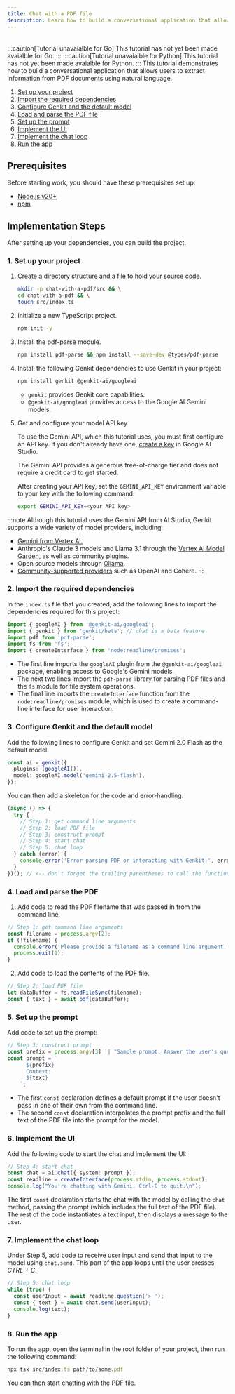 ```yaml
---
title: Chat with a PDF file
description: Learn how to build a conversational application that allows users to extract information from PDF documents using natural language across JavaScript, Go, and Python.
---
```



<div style="display: flex; justify-content: space-between; align-items: center; gap: 1rem; margin: 1rem 0 1rem 0;">
  <LanguageSelector supportedLanguages="js" />
  <CopyMarkdownButton />
</div>

<LanguageContent lang="go">
:::caution[Tutorial unavaialble for Go]
This tutorial has not yet been made avaialble for Go.
:::
</LanguageContent>

<LanguageContent lang="python">
:::caution[Tutorial unavaialble for Python]
This tutorial has not yet been made avaialble for Python.
:::
</LanguageContent>

<LanguageContent lang="js">
This tutorial demonstrates how to build a conversational application that
allows users to extract information from PDF documents using natural language.

1. [Set up your project](#1-set-up-your-project)
2. [Import the required dependencies](#2-import-the-required-dependencies)
3. [Configure Genkit and the default model](#3-configure-genkit-and-the-default-model)
4. [Load and parse the PDF file](#4-load-and-parse-the-pdf)
5. [Set up the prompt](#5-set-up-the-prompt)
6. [Implement the UI](#6-implement-the-ui)
7. [Implement the chat loop](#7-implement-the-chat-loop)
8. [Run the app](#8-run-the-app)

## Prerequisites

Before starting work, you should have these prerequisites set up:

- [Node.js v20+](https://nodejs.org/en/download)
- [npm](https://docs.npmjs.com/downloading-and-installing-node-js-and-npm)

## Implementation Steps

After setting up your dependencies, you can build the project.

### 1. Set up your project

1. Create a directory structure and a file to hold
   your source code.

   ```bash
   mkdir -p chat-with-a-pdf/src && \
   cd chat-with-a-pdf && \
   touch src/index.ts
   ```

2. Initialize a new TypeScript project.

   ```bash
   npm init -y
   ```

3. Install the pdf-parse module.

   ```bash
   npm install pdf-parse && npm install --save-dev @types/pdf-parse
   ```

4. Install the following Genkit dependencies to use Genkit in your project:

   ```bash
   npm install genkit @genkit-ai/googleai
   ```

   - `genkit` provides Genkit core capabilities.
   - `@genkit-ai/googleai` provides access to the Google AI Gemini models.

5. Get and configure your model API key

   To use the Gemini API, which this tutorial uses, you must first
   configure an API key. If you don't already have one,
   [create a key](https://makersuite.google.com/app/apikey) in Google AI Studio.

   The Gemini API provides a generous free-of-charge tier and does not require a
   credit card to get started.

   After creating your API key, set the `GEMINI_API_KEY` environment
   variable to your key with the following command:

   ```bash
   export GEMINI_API_KEY=<your API key>
   ```

:::note
Although this tutorial uses the Gemini API from AI Studio, Genkit
supports a wide variety of model providers, including:

- [Gemini from Vertex AI.](/js/plugins/vertex-ai#generative-ai-models)
- Anthropic's Claude 3 models and Llama 3.1 through the
  [Vertex AI Model Garden](/js/plugins/vertex-ai#anthropic-claude-3-on-vertex-ai-model-garden),
  as well as community plugins.
- Open source models through
  [Ollama](/js/plugins/ollama).
- [Community-supported providers](/docs/plugins/overview) such as OpenAI and Cohere.
  :::

### 2. Import the required dependencies

In the `index.ts` file that you created, add the
following lines to import the dependencies required for this project:

```typescript
import { googleAI } from '@genkit-ai/googleai';
import { genkit } from 'genkit/beta'; // chat is a beta feature
import pdf from 'pdf-parse';
import fs from 'fs';
import { createInterface } from 'node:readline/promises';
```

- The first line imports the `googleAI`
  plugin from the `@genkit-ai/googleai` package, enabling access to
  Google's Gemini models.
- The next two lines import the `pdf-parse` library for parsing PDF files
  and the `fs` module for file system operations.
- The final line imports the `createInterface` function from the
  `node:readline/promises` module, which is used to create a command-line
  interface for user interaction.

### 3. Configure Genkit and the default model

Add the following lines to configure Genkit and set Gemini 2.0 Flash as the
default model.

```typescript
const ai = genkit({
  plugins: [googleAI()],
  model: googleAI.model('gemini-2.5-flash'),
});
```

You can then add a skeleton for the code and error-handling.

```typescript
(async () => {
  try {
    // Step 1: get command line arguments
    // Step 2: load PDF file
    // Step 3: construct prompt
    // Step 4: start chat
    // Step 5: chat loop
  } catch (error) {
    console.error('Error parsing PDF or interacting with Genkit:', error);
  }
})(); // <-- don't forget the trailing parentheses to call the function!
```

### 4. Load and parse the PDF

1. Add code to read the PDF filename that was passed
   in from the command line.

```typescript
// Step 1: get command line arguments
const filename = process.argv[2];
if (!filename) {
  console.error('Please provide a filename as a command line argument.');
  process.exit(1);
}
```

2. Add code to load the contents of the PDF file.

```typescript
// Step 2: load PDF file
let dataBuffer = fs.readFileSync(filename);
const { text } = await pdf(dataBuffer);
```

### 5. Set up the prompt

Add code to set up the prompt:

```typescript
// Step 3: construct prompt
const prefix = process.argv[3] || "Sample prompt: Answer the user's questions about the contents of this PDF file.";
const prompt = `
      ${prefix}
      Context:
      ${text}
    `;
```

- The first `const` declaration defines a default prompt if the user doesn't
  pass in one of their own from the command line.
- The second `const` declaration interpolates the prompt prefix and the full
  text of the PDF file into the prompt for the model.

### 6. Implement the UI

Add the following code to start the chat and
implement the UI:

```typescript
// Step 4: start chat
const chat = ai.chat({ system: prompt });
const readline = createInterface(process.stdin, process.stdout);
console.log("You're chatting with Gemini. Ctrl-C to quit.\n");
```

The first `const` declaration starts the chat with the model by
calling the `chat` method, passing the prompt (which includes
the full text of the PDF file). The rest of the code instantiates
a text input, then displays a message to the user.

### 7. Implement the chat loop

Under Step 5, add code to receive user input and
send that input to the model using `chat.send`. This part
of the app loops until the user presses _CTRL + C_.

```typescript
// Step 5: chat loop
while (true) {
  const userInput = await readline.question('> ');
  const { text } = await chat.send(userInput);
  console.log(text);
}
```

### 8. Run the app

To run the app, open the terminal in the root
folder of your project, then run the following command:

```typescript
npx tsx src/index.ts path/to/some.pdf
```

You can then start chatting with the PDF file.

</LanguageContent>